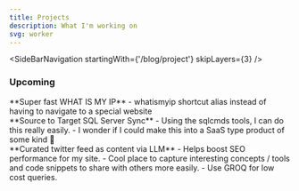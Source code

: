 ```yaml
---
title: Projects
description: What I'm working on
svg: worker
---
```


<SideBarNavigation startingWith={'/blog/project'} skipLayers={3} />

### Upcoming

<articles>
<article>
**Super fast WHAT IS MY IP**
- whatismyip shortcut alias instead of having to navigate to a special website
</article>

<article>
**Source to Target SQL Server Sync**
- Using the sqlcmds tools, I can do this really easily.
- I wonder if I could make this into a SaaS type product of some kind 🤔
</article>

<article>
**Curated twitter feed as content via LLM**
- Helps boost SEO performance for my site.
- Cool place to capture interesting concepts / tools and code snippets to share with others more easily.
- Use GROQ for low cost queries.
</article>
</articles>



